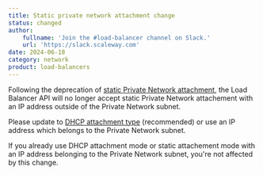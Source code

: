 ```yaml
---
title: Static private network attachment change
status: changed
author:
    fullname: 'Join the #load-balancer channel on Slack.'
    url: 'https://slack.scaleway.com'
date: 2024-06-18
category: network
product: load-balancers
---
```


Following the deprecation of [static Private Network attachment](https://www.scaleway.com/en/docs/changelog/?product=load-balancers&status=deprecated#static-attachment-is-no-longer-available/), the Load Balancer API will no longer accept static Private Network attachement with an IP address outside of the Private Network subnet.

Please update to [DHCP attachment type](https://www.scaleway.com/en/developers/api/load-balancer/zoned-api/#path-private-networks-attach-a-load-balancer-to-a-private-network/) (recommended) or use an IP address which belongs to the Private Network subnet.

If you already use DHCP attachment mode or static attachement mode with an IP address belonging to the Private Network subnet, you're not affected by this change.

